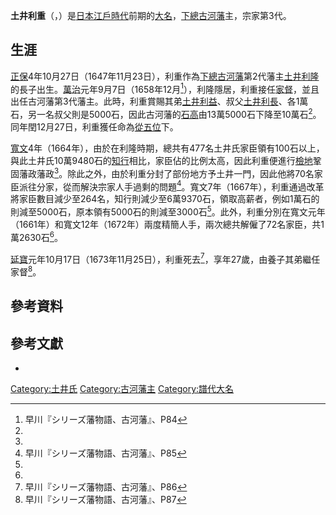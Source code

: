 {{Infobox officeholder 
| name= 土井利重
| nationality=
| image= 
| caption=

| office=[[古河藩|古河藩]]藩主
| term_start= 1658年
| term_end= 1673年
| predecessor= [[土井利隆|土井利隆]]
| successor= {{link-ja|土井利久|土井利久}}

| birth_date={{birth date|1647|11|23}}<br>（[[正保|正保]]4年10月27日）
| birth_place= 
| death_date={{death date and age|1673|11|25|1647|11|23}}<br>（[[延寶|延寶]]元年10月17日）
| death_place= 
| module = {{日本武士|child=yes
|時代= [[江戶時代|江戶時代]]前期
|幼名= 甚三郎
|改名=
|别名= 
|諡号= 
|神号= 
|戒名= 淨運院殿願譽清岸汲心大居士
|洗禮名= 
|墓所=  [[東京都|東京都]][[府中市_(東京都)|府中市]]{{Link-ja|紅葉丘|紅葉丘}}的誓願寺<br>[[茨城縣|茨城縣]][[古河市|古河市]]大手町的{{Link-ja|正定寺 (古河市)|正定寺 (古河市)|正定寺}}
|朝廷官位=  [[從五位|從五位]]下{{Link-ja|大炊寮|大炊寮|大炊頭}}
|幕府職位=   
|主君= 
|藩= [[下總國|下總]][[古河藩|古河藩]]主
|氏族= {{Link-ja|土井氏|土井氏}}
|父= [[土井利隆|土井利隆]]
|母=清光院
|養父= 
|養母=
|弟= [[土井利益|土井利益]]、{{Link-ja|土井利久|土井利久}}、土井利珍
|妹= {{Link-ja|山口重貞|山口重貞}}正室、{{Link-ja|柴田勝門|柴田勝門}}繼室、{{Link-ja|金森近供|金森近供}}正室、土井利之室、光曜院（{{Link-ja|織田秀親|織田秀親}}正室）、{{Link-ja|土井利意|土井利意}}正室
|正室= 千（{{Link-ja|鍋島光茂|鍋島光茂}}之女）
|側室= 
|子= 
|女= 
|養子= 土井利久
|養女= 
 }}
}}
'''土井利重'''（{{jpn|j=土井 利重|hg=どい とししげ|rm=Doi Toshishige}}，{{bd|1647年|11月23日|1673年|11月25日|catIdx=Doi Toshishige}}）是[[日本|日本]][[江戶時代|江戶時代]]前期的[[大名_(稱謂)|大名]]，[[下總國|下總]][[古河藩|古河藩]]主，{{Link-ja|土井氏|土井氏}}宗家第3代。

==生涯==
[[正保|正保]]4年10月27日（1647年11月23日），利重作為[[下總國|下總]][[古河藩|古河藩]]第2代藩主[[土井利隆|土井利隆]]的長子出生。[[萬治|萬治]]元年9月7日（1658年12月<ref name="古河藩84">早川『シリーズ藩物語、古河藩』、P84</ref>），利隆隱居，利重接任[[家督|家督]]，並且出任古河藩第3代藩主。此時，利重賞賜其弟[[土井利益|土井利益]]、叔父[[土井利長|土井利長]]、{{Link-ja|土井利房|土井利房}}各1萬石，另一名叔父{{Link-ja|土井利直|土井利直}}則是5000石，因此古河藩的[[石高|石高]]由13萬5000石下降至10萬石<ref name="古河藩84"/>。同年閏12月27日，利重獲任命為[[從五位|從五位]]下{{Link-ja|大炊寮|大炊寮|大炊頭}}。

[[寬文|寬文]]4年（1664年），由於在利隆時期，總共有477名土井氏家臣領有100石以上，與此土井氏10萬9480石的[[知行|知行]]相比，家臣佔的比例太高，因此利重便進行[[檢地|檢地]]鞏固藩政藩政<ref name="古河藩84"/>。除此之外，由於利重分封了部份地方予土井一門，因此他將70名家臣派往分家，從而解決宗家人手過剩的問題<ref name="古河藩85">早川『シリーズ藩物語、古河藩』、P85</ref>。寬文7年（1667年），利重通過改革將家臣數目減少至264名，知行則減少至6萬9370石，領取高薪者，例如1萬石的則減至5000石，原本領有5000石的則減至3000石<ref name="古河藩85"/>。此外，利重分別在寬文元年（1661年）和寬文12年（1672年）兩度精簡人手，兩次總共解僱了72名家臣，共1萬2630石<ref name="古河藩85"/>。

[[延寶|延寶]]元年10月17日（1673年11月25日），利重死去<ref name="古河藩86">早川『シリーズ藩物語、古河藩』、P86</ref>，享年27歲，由養子其弟{{Link-ja|土井利久|土井利久}}繼任家督<ref name="古河藩87">早川『シリーズ藩物語、古河藩』、P87</ref>。

== 參考資料 ==
{{reflist}}

== 參考文獻 ==
* {{Cite book|author=早川和見|script-title=ja:古河藩|series=シリーズ藩物語|publisher={{Link-ja|現代書館|現代書館}}|date=2011年2月|isbn=978-4768471241}}

{{古河藩主|土井氏|3代|1658年 - 1673年}}
{{DEFAULTSORT:Doi Toshishige}}
[[Category:土井氏|Category:土井氏]]
[[Category:古河藩主|Category:古河藩主]]
[[Category:譜代大名|Category:譜代大名]]
